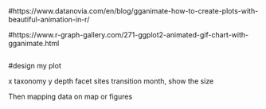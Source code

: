 ##

#https://www.datanovia.com/en/blog/gganimate-how-to-create-plots-with-beautiful-animation-in-r/

#https://www.r-graph-gallery.com/271-ggplot2-animated-gif-chart-with-gganimate.html


```r


```

#design my plot

x taxonomy
y depth
facet sites
transition month, show the size 

Then mapping data on map or figures

